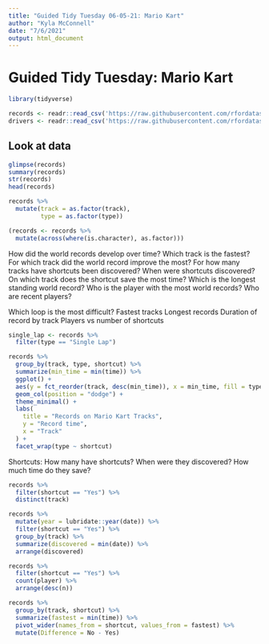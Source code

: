 ```yaml
---
title: "Guided Tidy Tuesday 06-05-21: Mario Kart"
author: "Kyla McConnell"
date: "7/6/2021"
output: html_document
---
```


# Guided Tidy Tuesday: Mario Kart 

```r
library(tidyverse)

records <- readr::read_csv('https://raw.githubusercontent.com/rfordatascience/tidytuesday/master/data/2021/2021-05-25/records.csv')
drivers <- readr::read_csv('https://raw.githubusercontent.com/rfordatascience/tidytuesday/master/data/2021/2021-05-25/drivers.csv')
```

## Look at data 
```r
glimpse(records)
summary(records)
str(records)
head(records)
```

```r
records %>% 
  mutate(track = as.factor(track),
         type = as.factor(type))

(records <- records %>% 
  mutate(across(where(is.character), as.factor)))
```


How did the world records develop over time?
Which track is the fastest?
For which track did the world record improve the most?
For how many tracks have shortcuts been discovered?
When were shortcuts discovered?
On which track does the shortcut save the most time?
Which is the longest standing world record?
Who is the player with the most world records?
Who are recent players?

Which loop is the most difficult?
Fastest tracks
Longest records 
Duration of record by track
Players vs number of shortcuts

```r
single_lap <- records %>% 
  filter(type == "Single Lap")

records %>% 
  group_by(track, type, shortcut) %>% 
  summarize(min_time = min(time)) %>% 
  ggplot() +
  aes(y = fct_reorder(track, desc(min_time)), x = min_time, fill = type) +
  geom_col(position = "dodge") +
  theme_minimal() + 
  labs(
    title = "Records on Mario Kart Tracks",
    y = "Record time", 
    x = "Track"
  ) +
  facet_wrap(type ~ shortcut)
```
Shortcuts:
How many have shortcuts?
When were they discovered?
How much time do they save?
```r
records %>% 
  filter(shortcut == "Yes") %>% 
  distinct(track)
```

```r
records %>% 
  mutate(year = lubridate::year(date)) %>% 
  filter(shortcut == "Yes") %>% 
  group_by(track) %>% 
  summarize(discovered = min(date)) %>% 
  arrange(discovered)
```


```r
records %>% 
  filter(shortcut == "Yes") %>% 
  count(player) %>% 
  arrange(desc(n))
```

```r
records %>% 
  group_by(track, shortcut) %>% 
  summarize(fastest = min(time)) %>% 
  pivot_wider(names_from = shortcut, values_from = fastest) %>% 
  mutate(Difference = No - Yes)
```

```r

```

